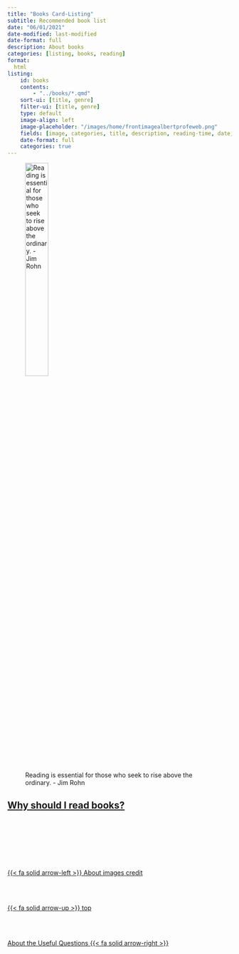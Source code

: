 ```yaml
---
title: "Books Card-Listing"
subtitle: Recommended book list
date: "06/01/2021"
date-modified: last-modified
date-format: full
description: About books
categories: [listing, books, reading]
format:
  html
listing:
    id: books
    contents:
        - "../books/*.qmd"
    sort-ui: [title, genre]
    filter-ui: [title, genre]
    type: default
    image-align: left
    image-placeholder: "/images/home/frontimagealbertprofeweb.png"
    fields: [image, categories, title, description, reading-time, date, author, file-modified]
    date-format: full
    categories: true  
---
```


![Reading is essential for those who seek to rise above the ordinary. - Jim Rohn](/images/about/books.jpg){width="35%"}


[Why should I read books?](/index.qmd#and-reading-books)
---

</br>

::: {#books}
:::

<!--- navLinks -->
<br><br>
<div class=row>
<br>
<div class='column left previous'>
<br>
[{{< fa solid arrow-left >}} About images credit](/about/about-this-images-credit.qmd)
<br>
</div>
<br>
<div class='column center'>
<br>
[{{< fa solid arrow-up >}} top](#top)
<br>
</div>
<br>
<div class='column right next'>
<br>
[About the Useful Questions  {{< fa solid arrow-right >}}](/about/about-learning-questions.qmd)
<br>
</div>
<br>
</div>